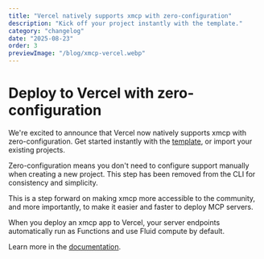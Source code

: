 ```yaml
---
title: "Vercel natively supports xmcp with zero-configuration"
description: "Kick off your project instantly with the template."
category: "changelog"
date: "2025-08-23"
order: 3
previewImage: "/blog/xmcp-vercel.webp"
---
```


# Deploy to Vercel with zero-configuration

We're excited to announce that Vercel now natively supports xmcp with zero-configuration. Get started instantly with the [template](https://vercel.com/templates/backend/xmcp-boilerplate), or import your existing projects.

Zero-configuration means you don't need to configure support manually when creating a new project. This step has been removed from the CLI for consistency and simplicity.

This is a step forward on making xmcp more accessible to the community, and more importantly, to make it easier and faster to deploy MCP servers.

When you deploy an xmcp app to Vercel, your server endpoints automatically run as Functions and use Fluid compute by default.

Learn more in the [documentation](https://vercel.com/docs/frameworks/backend/xmcp).
